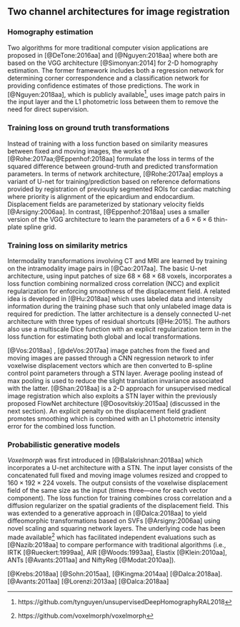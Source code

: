 
## Two channel architectures for image registration

### Homography estimation

Two algorithms for more traditional computer vision applications
are proposed in [@DeTone:2016aa] and [@Nguyen:2018aa] where both
are based on the VGG architecture [@Simonyan:2014] for 2-D homography
estimation.  The former framework includes both a regression network
for determining corner correspondence and a classification network
for providing confidence estimates of those predictions.  The work
in [@Nguyen:2018aa], which is publicly available[^H1], uses image patch
pairs in the input layer and the L1 photometric loss between them to remove
the need for direct supervision.

[^H1]: https://github.com/tynguyen/unsupervisedDeepHomographyRAL2018

### Training loss on ground truth transformations

Instead of training with a loss function based on similarity measures between
fixed and moving images, the works of [@Rohe:2017aa;@Eppenhof:2018aa] formulate
the loss in terms of the squared difference between ground-truth and predicted
transformation parameters.  In terms of network architecture, [@Rohe:2017aa]
employs a variant of U-net for training/prediction based on
reference deformations provided by registration of previously segmented
ROIs for cardiac matching where priority is alignment of the
epicardium and endocardium.  Displacement fields are parameterized by stationary
velocity fields [@Arsigny:2006aa].  In contrast, [@Eppenhof:2018aa] uses a smaller version of
the VGG architecture to learn the parameters of a $6 \times 6 \times 6$ thin-plate spline grid.

### Training loss on similarity metrics

Intermodality transformations involving CT and MRI are learned by training on the
intramodality image pairs in [@Cao:2017aa].  The basic U-net architecture,
using input patches of size $68 \times 68 \times 68$ voxels,
incorporates a loss function combining normalized cross correlation (NCC) and
explicit regularization for enforcing smoothness of the displacement field.
A related idea is developed in [@Hu:2018aa] which
uses labeled data and intensity information during the training phase such
that only unlabeled image data is required for prediction.  The latter architecture
is a densely connected U-net architecture with three types of residual
shortcuts [@He:2015].  The authors also use a
multiscale Dice function with an explicit regularization term in the loss
function for estimating both global and local transformations.

\textcolor{blue}{The unsupervised approach described in} [@Vos:2018aa]\textcolor{blue}{,
denoted as {\it Deep Learning Image Registration}} \textcolor{blue}{({\it DLIR})},
\textcolor{blue}{uses NCC to optimize a B-spline transform for 3-D images.  This extension of
the methodology first described in} [@deVos:2017aa] \textcolor{blue}{ complements a
patch-based B-spline two-channel network with a pseudo-siamese affine registration network.
For the deformable component,} image patches from the fixed
and moving images are passed through a CNN regression network to infer voxelwise
displacement vectors which are then converted to B-spline control point parameters
through a STN layer.  Average pooling instead of max pooling is used to reduce
the slight translation invariance associated with the latter.  [@Shan:2018aa] is
a 2-D approach for unsupervised medical image registration which also exploits a STN
layer within the previously proposed FlowNet architecture [@Dosovitskiy:2015aa]
(discussed in the next section).  An explicit penalty on the displacement field
gradient promotes smoothing which is combined with an L1 photometric intensity
error for the combined loss function.

### Probabilistic generative models

_Voxelmorph_ was first introduced in [@Balakrishnan:2018aa] which incorporates
a U-net architecture with a STN.  The input layer
consists of the concatenated full fixed and moving image volumes resized
and cropped to $160 \times 192 \times 224$ voxels. The output consists of the voxelwise
displacement field of the same size as the input (times three---one for each vector
component).  The loss function for training combines cross correlation and
a diffusion regularizer on the spatial gradients of the displacement field.
This was extended to a generative approach in [@Dalca:2018aa] to
yield diffeomorphic transformations based on SVFs
[@Arsigny:2006aa] using novel scaling and squaring network layers.   \textcolor{blue}{
The U-net architecture is used to estimate the distribution parameters of the
velocity fields encapsulated by training data.  A new imaging pair can then be registered by
sampling from this learned distribution, computing the resulting diffeomorphic transformation,
and then warping the moving image.}  The underlying
code has been made available[^V] which has facilitated independent evaluations
such as [@Nazib:2018aa] to compare performance with traditional algorithms (i.e.,
IRTK [@Rueckert:1999aa], AIR [@Woods:1993aa], Elastix [@Klein:2010aa],
ANTs [@Avants:2011aa] and NiftyReg [@Modat:2010aa]).

[^V]: https://github.com/voxelmorph/voxelmorph

\textcolor{blue}{Another generative image registration approach is that of} [@Krebs:2018aa]
\textcolor{blue}{which uses a conditional variational autoencoder} [@Sohn:2015aa], \textcolor{blue}{an
extension of the variational autoencoder} [@Kingma:2014aa] \textcolor{blue}{which permits incorporation of
additional information for latent inference modeling.  This multi-scale
generative framework encodes the SVFs which are ultimately
converted to the total transformation field in a similar fashion as} [@Dalca:2018aa].
\textcolor{blue}{A comparison with ANTs (SyN)} [@Avants:2011aa]\textcolor{blue}{,
LCC-Demons} [@Lorenzi:2013aa]\textcolor{blue}{,
and Voxelmorph} [@Dalca:2018aa]\textcolor{blue}{ is also performed.}
